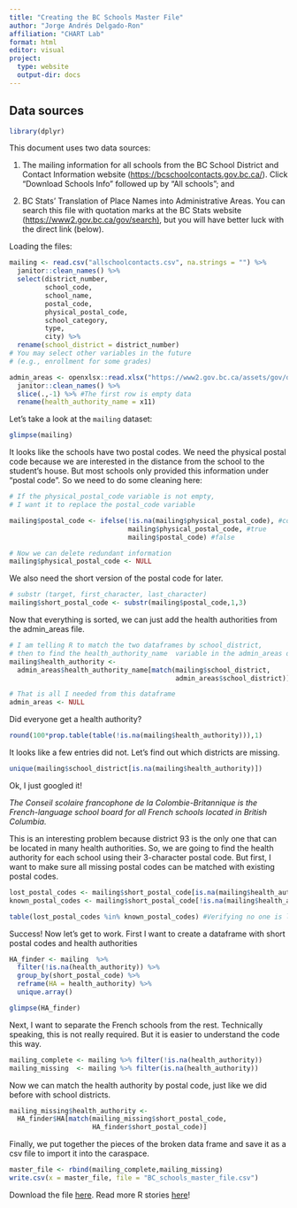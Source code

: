 ```yaml
---
title: "Creating the BC Schools Master File"
author: "Jorge Andrés Delgado-Ron"
affiliation: "CHART Lab"
format: html
editor: visual
project:
  type: website
  output-dir: docs
---
```


## Data sources

```r
library(dplyr)
```

This document uses two data sources:

1.  The mailing information for all schools from the BC School District and Contact Information website (<https://bcschoolcontacts.gov.bc.ca/>). Click "Download Schools Info" followed up by "All schools"; and

2.  BC Stats' Translation of Place Names into Administrative Areas. You can search this file with quotation marks at the BC Stats website ([https://www2.gov.bc.ca/gov/search)](https://www2.gov.bc.ca/gov/search?id=2E4C7D6BCAA4470AAAD2DCADF662E6A0&q=%22Translation%20of%20Place%20Names%20into%20Administrative%20Areas%22), but you will have better luck with the direct link (below).

Loading the files:

```r
mailing <- read.csv("allschoolcontacts.csv", na.strings = "") %>%
  janitor::clean_names() %>% 
  select(district_number, 
         school_code, 
         school_name, 
         postal_code,
         physical_postal_code,
         school_category, 
         type,
         city) %>% 
  rename(school_district = district_number)
# You may select other variables in the future 
# (e.g., enrollment for some grades)

admin_areas <- openxlsx::read.xlsx("https://www2.gov.bc.ca/assets/gov/data/geographic/land-use/administrative-boundaries/translation_place_names2019.xlsx", startRow = 4)%>% 
  janitor::clean_names() %>% 
  slice(.,-1) %>% #The first row is empty data
  rename(health_authority_name = x11) 
```

Let's take a look at the `mailing` dataset:

```r
glimpse(mailing)
```

It looks like the schools have two postal codes. We need the physical postal code because we are interested in the distance from the school to the student's house. But most schools only provided this information under "postal code". So we need to do some cleaning here:

```r
# If the physical_postal_code variable is not empty, 
# I want it to replace the postal_code variable

mailing$postal_code <- ifelse(!is.na(mailing$physical_postal_code), #condition
                              mailing$physical_postal_code, #true 
                              mailing$postal_code) #false

# Now we can delete redundant information
mailing$physical_postal_code <- NULL
```

We also need the short version of the postal code for later.

```r
# substr (target, first_character, last_character)
mailing$short_postal_code <- substr(mailing$postal_code,1,3)
```

Now that everything is sorted, we can just add the health authorities from the admin_areas file.

```r
# I am telling R to match the two dataframes by school_district,
# then to find the health_authority_name  variable in the admin_areas dataframe.
mailing$health_authority <-
  admin_areas$health_authority_name[match(mailing$school_district,
                                          admin_areas$school_district)]

# That is all I needed from this dataframe
admin_areas <- NULL
```

Did everyone get a health authority?

```r
round(100*prop.table(table(!is.na(mailing$health_authority))),1)
```

It looks like a few entries did not. Let's find out which districts are missing.

```r
unique(mailing$school_district[is.na(mailing$health_authority)])
```

Ok, I just googled it!

*The Conseil scolaire francophone de la Colombie-Britannique is the French-language school board for all French schools located in British Columbia.*

This is an interesting problem because district 93 is the only one that can be located in many health authorities. So, we are going to find the health authority for each school using their 3-character postal code. But first, I want to make sure all missing postal codes can be matched with existing postal codes.

```r

lost_postal_codes <- mailing$short_postal_code[is.na(mailing$health_authority)]
known_postal_codes <- mailing$short_postal_code[!is.na(mailing$health_authority)]

table(lost_postal_codes %in% known_postal_codes) #Verifying no one is left behind

```

Success! Now let's get to work. First I want to create a dataframe with short postal codes and health authorities

```r
HA_finder <- mailing  %>% 
  filter(!is.na(health_authority)) %>% 
  group_by(short_postal_code) %>% 
  reframe(HA = health_authority) %>%
  unique.array() 

glimpse(HA_finder)
```

Next, I want to separate the French schools from the rest. Technically speaking, this is not really required. But it is easier to understand the code this way.

```r
mailing_complete <- mailing %>% filter(!is.na(health_authority))
mailing_missing  <- mailing %>% filter(is.na(health_authority))
```

Now we can match the health authority by postal code, just like we did before with school districts.

```r
mailing_missing$health_authority <-
  HA_finder$HA[match(mailing_missing$short_postal_code,
                     HA_finder$short_postal_code)]
```

Finally, we put together the pieces of the broken data frame and save it as a csv file to import it into the caraspace.

```r
master_file <- rbind(mailing_complete,mailing_missing)
write.csv(x = master_file, file = "BC_schools_master_file.csv")
```

Download the file [here](BC_schools_master_file.csv). Read more R stories [here](index.html)!
